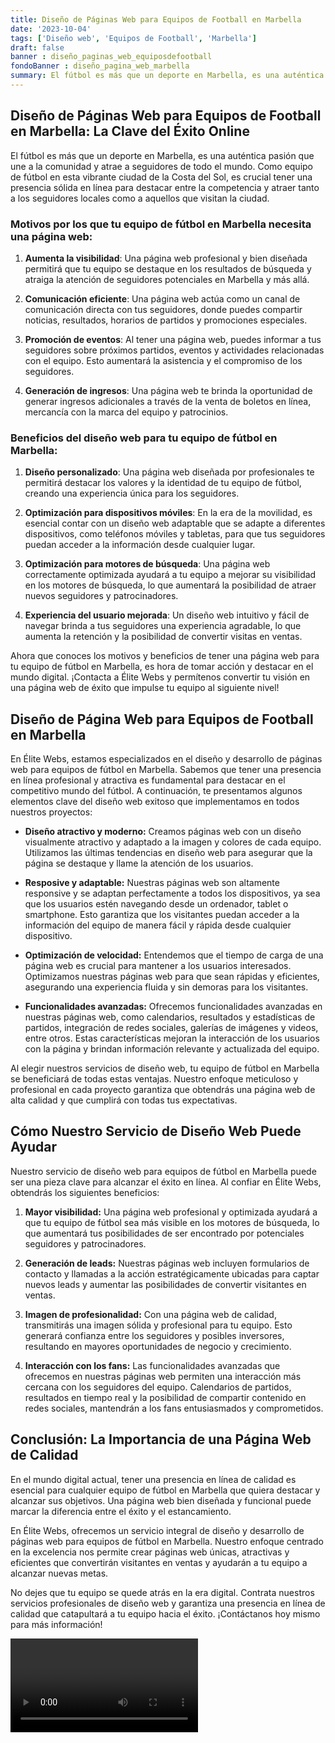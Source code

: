 ```yaml
---
title: Diseño de Páginas Web para Equipos de Football en Marbella
date: '2023-10-04'
tags: ['Diseño web', 'Equipos de Football', 'Marbella']
draft: false
banner : diseño_paginas_web_equiposdefootball
fondoBanner : diseño_pagina_web_marbella
summary: El fútbol es más que un deporte en Marbella, es una auténtica pasión que une a la comunidad y atrae a seguidores de todo el mundo. Como equipo de fútbol en esta vibrante ciudad de la Costa del Sol, es crucial tener una presencia sólida en línea para destacar entre la competencia y atraer tanto a los seguidores locales como a aquellos que visitan la ciudad.
---
```


## Diseño de Páginas Web para Equipos de Football en Marbella: La Clave del Éxito Online

El fútbol es más que un deporte en Marbella, es una auténtica pasión que une a la comunidad y atrae a seguidores de todo el mundo. Como equipo de fútbol en esta vibrante ciudad de la Costa del Sol, es crucial tener una presencia sólida en línea para destacar entre la competencia y atraer tanto a los seguidores locales como a aquellos que visitan la ciudad.

### Motivos por los que tu equipo de fútbol en Marbella necesita una página web:

1. **Aumenta la visibilidad**: Una página web profesional y bien diseñada permitirá que tu equipo se destaque en los resultados de búsqueda y atraiga la atención de seguidores potenciales en Marbella y más allá.

2. **Comunicación eficiente**: Una página web actúa como un canal de comunicación directa con tus seguidores, donde puedes compartir noticias, resultados, horarios de partidos y promociones especiales.

3. **Promoción de eventos**: Al tener una página web, puedes informar a tus seguidores sobre próximos partidos, eventos y actividades relacionadas con el equipo. Esto aumentará la asistencia y el compromiso de los seguidores.

4. **Generación de ingresos**: Una página web te brinda la oportunidad de generar ingresos adicionales a través de la venta de boletos en línea, mercancía con la marca del equipo y patrocinios.

### Beneficios del diseño web para tu equipo de fútbol en Marbella:

1. **Diseño personalizado**: Una página web diseñada por profesionales te permitirá destacar los valores y la identidad de tu equipo de fútbol, creando una experiencia única para los seguidores.

2. **Optimización para dispositivos móviles**: En la era de la movilidad, es esencial contar con un diseño web adaptable que se adapte a diferentes dispositivos, como teléfonos móviles y tabletas, para que tus seguidores puedan acceder a la información desde cualquier lugar.

3. **Optimización para motores de búsqueda**: Una página web correctamente optimizada ayudará a tu equipo a mejorar su visibilidad en los motores de búsqueda, lo que aumentará la posibilidad de atraer nuevos seguidores y patrocinadores.

4. **Experiencia del usuario mejorada**: Un diseño web intuitivo y fácil de navegar brinda a tus seguidores una experiencia agradable, lo que aumenta la retención y la posibilidad de convertir visitas en ventas.

Ahora que conoces los motivos y beneficios de tener una página web para tu equipo de fútbol en Marbella, es hora de tomar acción y destacar en el mundo digital. ¡Contacta a Élite Webs y permítenos convertir tu visión en una página web de éxito que impulse tu equipo al siguiente nivel!

<GifSeo />

<Cta />

## Diseño de Página Web para Equipos de Football en Marbella

En Élite Webs, estamos especializados en el diseño y desarrollo de páginas web para equipos de fútbol en Marbella. Sabemos que tener una presencia en línea profesional y atractiva es fundamental para destacar en el competitivo mundo del fútbol. A continuación, te presentamos algunos elementos clave del diseño web exitoso que implementamos en todos nuestros proyectos:

- **Diseño atractivo y moderno:** Creamos páginas web con un diseño visualmente atractivo y adaptado a la imagen y colores de cada equipo. Utilizamos las últimas tendencias en diseño web para asegurar que la página se destaque y llame la atención de los usuarios.

- **Resposive y adaptable:** Nuestras páginas web son altamente responsive y se adaptan perfectamente a todos los dispositivos, ya sea que los usuarios estén navegando desde un ordenador, tablet o smartphone. Esto garantiza que los visitantes puedan acceder a la información del equipo de manera fácil y rápida desde cualquier dispositivo.

- **Optimización de velocidad:** Entendemos que el tiempo de carga de una página web es crucial para mantener a los usuarios interesados. Optimizamos nuestras páginas web para que sean rápidas y eficientes, asegurando una experiencia fluida y sin demoras para los visitantes.

- **Funcionalidades avanzadas:** Ofrecemos funcionalidades avanzadas en nuestras páginas web, como calendarios, resultados y estadísticas de partidos, integración de redes sociales, galerías de imágenes y videos, entre otros. Estas características mejoran la interacción de los usuarios con la página y brindan información relevante y actualizada del equipo.

Al elegir nuestros servicios de diseño web, tu equipo de fútbol en Marbella se beneficiará de todas estas ventajas. Nuestro enfoque meticuloso y profesional en cada proyecto garantiza que obtendrás una página web de alta calidad y que cumplirá con todas tus expectativas. 

## Cómo Nuestro Servicio de Diseño Web Puede Ayudar

Nuestro servicio de diseño web para equipos de fútbol en Marbella puede ser una pieza clave para alcanzar el éxito en línea. Al confiar en Élite Webs, obtendrás los siguientes beneficios:

1. **Mayor visibilidad:** Una página web profesional y optimizada ayudará a que tu equipo de fútbol sea más visible en los motores de búsqueda, lo que aumentará tus posibilidades de ser encontrado por potenciales seguidores y patrocinadores.

2. **Generación de leads:** Nuestras páginas web incluyen formularios de contacto y llamadas a la acción estratégicamente ubicadas para captar nuevos leads y aumentar las posibilidades de convertir visitantes en ventas.

3. **Imagen de profesionalidad:** Con una página web de calidad, transmitirás una imagen sólida y profesional para tu equipo. Esto generará confianza entre los seguidores y posibles inversores, resultando en mayores oportunidades de negocio y crecimiento.

4. **Interacción con los fans:** Las funcionalidades avanzadas que ofrecemos en nuestras páginas web permiten una interacción más cercana con los seguidores del equipo. Calendarios de partidos, resultados en tiempo real y la posibilidad de compartir contenido en redes sociales, mantendrán a los fans entusiasmados y comprometidos.

## Conclusión: La Importancia de una Página Web de Calidad

En el mundo digital actual, tener una presencia en línea de calidad es esencial para cualquier equipo de fútbol en Marbella que quiera destacar y alcanzar sus objetivos. Una página web bien diseñada y funcional puede marcar la diferencia entre el éxito y el estancamiento.

En Élite Webs, ofrecemos un servicio integral de diseño y desarrollo de páginas web para equipos de fútbol en Marbella. Nuestro enfoque centrado en la excelencia nos permite crear páginas web únicas, atractivas y eficientes que convertirán visitantes en ventas y ayudarán a tu equipo a alcanzar nuevas metas.

No dejes que tu equipo se quede atrás en la era digital. Contrata nuestros servicios profesionales de diseño web y garantiza una presencia en línea de calidad que catapultará a tu equipo hacia el éxito. ¡Contáctanos hoy mismo para más información!

<Video />

<CtaBot job='Equipos de Football' city='Marbella'/>

<Gmaps query='Marbella+españa+maps' />